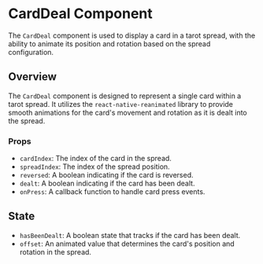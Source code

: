 
<Meta of={CardDealStories.default} title='CardDeal' />

# CardDeal Component
The `CardDeal` component is used to display a card in a tarot spread, with the ability to animate its position and rotation based on the spread configuration.

## Overview

The `CardDeal` component is designed to represent a single card within a tarot spread. It utilizes the `react-native-reanimated` library to provide smooth animations for the card's movement and rotation as it is dealt into the spread.

### Props

- `cardIndex`: The index of the card in the spread.
- `spreadIndex`: The index of the spread position.
- `reversed`: A boolean indicating if the card is reversed.
- `dealt`: A boolean indicating if the card has been dealt.
- `onPress`: A callback function to handle card press events.

## State
- `hasBeenDealt`: A boolean state that tracks if the card has been dealt.
- `offset`: An animated value that determines the card's position and rotation in the spread.

